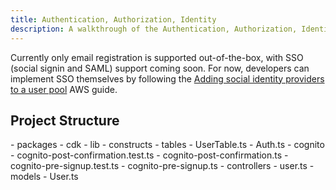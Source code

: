 ```yaml
---
title: Authentication, Authorization, Identity
description: A walkthrough of the Authentication, Authorization, Identity
---
```



Currently only email registration is supported out-of-the-box, with SSO (social signin and SAML) support coming soon. For now, developers can implement SSO themselves by following the [Adding social identity providers to a user pool](https://docs.aws.amazon.com/cognito/latest/developerguide/cognito-user-pools-social-idp.html) AWS guide.

## Project Structure

<FileTree>
- packages
  - cdk
    - lib
      - constructs
        - tables
          - UserTable.ts
        - Auth.ts
  - cognito
    - cognito-post-confirmation.test.ts
    - cognito-post-confirmation.ts
    - cognito-pre-signup.test.ts
    - cognito-pre-signup.ts
  - controllers
    - user.ts
  - models
    - User.ts
</FileTree>